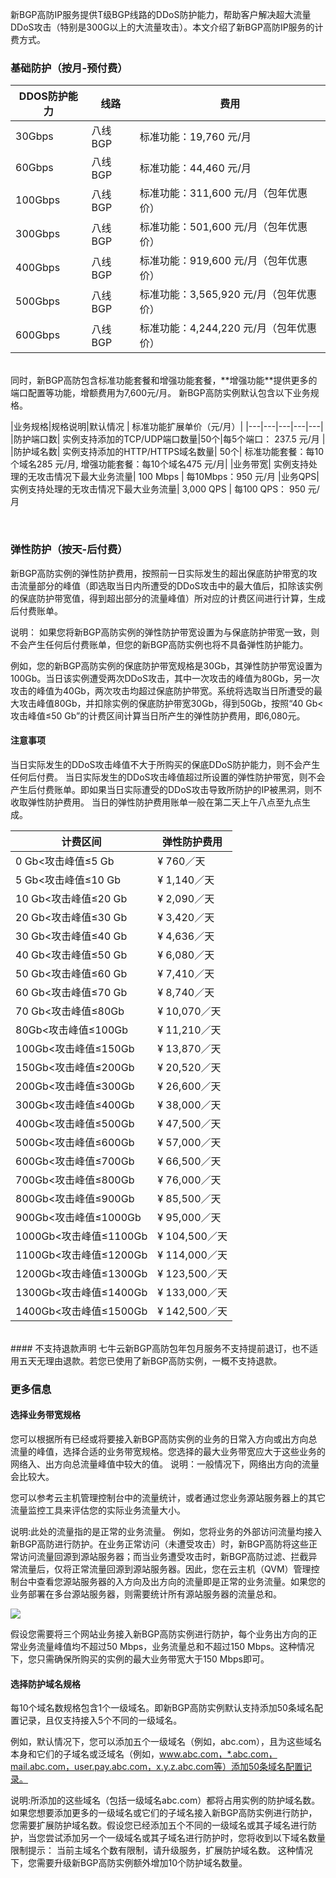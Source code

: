 新BGP高防IP服务提供T级BGP线路的DDoS防护能力，帮助客户解决超大流量DDoS攻击（特别是300G以上的大流量攻击）。本文介绍了新BGP高防IP服务的计费方式。

### 基础防护（按月-预付费）
|DDOS防护能力|线路|费用
|---|---|---|
|30Gbps	|八线BGP | 标准功能：19,760 元/月
|60Gbps	|八线BGP | 标准功能：44,460 元/月
|100Gbps	|八线BGP | 标准功能：311,600 元/月（包年优惠价）
|300Gbps	|八线BGP | 标准功能：501,600 元/月（包年优惠价）
|400Gbps	|八线BGP | 标准功能：919,600 元/月（包年优惠价）
|500Gbps	|八线BGP | 标准功能：3,565,920 元/月（包年优惠价）
|600Gbps	|八线BGP | 标准功能：4,244,220 元/月（包年优惠价）

</br>
同时，新BGP高防包含标准功能套餐和增强功能套餐，**增强功能**提供更多的端口配置等功能，增额费用为7,600元/月。
新BGP高防实例默认包含以下业务规格。

|业务规格|规格说明|默认情况 | 标准功能扩展单价（元/月）| 
|---|---|---|---|---|
|防护端口数|	实例支持添加的TCP/UDP端口数量|50个|每5个端口： 237.5 元/月 |
|防护域名数|	实例支持添加的HTTP/HTTPS域名数量|	50个|	标准功能套餐：每10个域名285 元/月, 增强功能套餐：每10个域名475 元/月|
|业务带宽|	实例支持处理的无攻击情况下最大业务流量|	100 Mbps	|	每10Mbps：950 元/月
|业务QPS|	实例支持处理的无攻击情况下最大业务流量|	3,000 QPS		|	每100 QPS： 950 元/月

</br>


### 弹性防护（按天-后付费）

新BGP高防实例的弹性防护费用，按照前一日实际发生的超出保底防护带宽的攻击流量部分的峰值（即选取当日内所遭受的DDoS攻击中的最大值后，扣除该实例的保底防护带宽值，得到超出部分的流量峰值）所对应的计费区间进行计算，生成后付费账单。

说明： 如果您将新BGP高防实例的弹性防护带宽设置为与保底防护带宽一致，则不会产生任何后付费账单，但您的新BGP高防实例也将不具备弹性防护能力。

例如，您的新BGP高防实例的保底防护带宽规格是30Gb，其弹性防护带宽设置为100Gb。当日该实例遭受两次DDoS攻击，其中一次攻击的峰值为80Gb，另一次攻击的峰值为40Gb，两次攻击均超过保底防护带宽。系统将选取当日所遭受的最大攻击峰值80Gb，并扣除实例的保底防护带宽30Gb，得到50Gb，按照“40 Gb<攻击峰值≤50 Gb”的计费区间计算当日所产生的弹性防护费用，即6,080元。

#### 注意事项

当日实际发生的DDoS攻击峰值不大于所购买的保底DDoS防护能力，则不会产生任何后付费。
当日实际发生的DDoS攻击峰值超过所设置的弹性防护带宽，则不会产生后付费账单。即如果当日实际遭受的DDoS攻击导致所防护的IP被黑洞，则不收取弹性防护费用。
当日的弹性防护费用账单一般在第二天上午八点至九点生成。


|计费区间	|弹性防护费用|
|---|---|
|0 Gb<攻击峰值≤5 Gb	|¥ 760／天|
|5 Gb<攻击峰值≤10 Gb	|¥ 1,140／天|
|10 Gb<攻击峰值≤20 Gb	|¥ 2,090／天|
|20 Gb<攻击峰值≤30 Gb	|¥ 3,420／天|
|30 Gb<攻击峰值≤40 Gb	|¥ 4,636／天|
|40 Gb<攻击峰值≤50 Gb	|¥ 6,080／天|
|50 Gb<攻击峰值≤60 Gb	|¥ 7,410／天|
|60 Gb<攻击峰值≤70 Gb	|¥ 8,740／天|
|70 Gb<攻击峰值≤80Gb|	¥ 10,070／天|
|80Gb<攻击峰值≤100Gb	|¥ 11,210／天|
|100Gb<攻击峰值≤150Gb	|¥ 13,870／天|
|150Gb<攻击峰值≤200Gb	|¥ 20,520／天|
|200Gb<攻击峰值≤300Gb	|¥ 26,600／天|
|300Gb<攻击峰值≤400Gb	|¥ 38,000／天|
|400Gb<攻击峰值≤500Gb	|¥ 47,500／天|
|500Gb<攻击峰值≤600Gb	|¥ 57,000／天|
|600Gb<攻击峰值≤700Gb	|¥ 66,500／天|
|700Gb<攻击峰值≤800Gb	|¥ 76,000／天|
|800Gb<攻击峰值≤900Gb	|¥ 85,500／天|
|900Gb<攻击峰值≤1000Gb	|¥ 95,000／天|
|1000Gb<攻击峰值≤1100Gb	|¥ 104,500／天|
|1100Gb<攻击峰值≤1200Gb	|¥ 114,000／天|
|1200Gb<攻击峰值≤1300Gb	|¥ 123,500／天|
|1300Gb<攻击峰值≤1400Gb	|¥ 133,000／天|
|1400Gb<攻击峰值≤1500Gb	|¥ 142,500／天|

</br>
#### 不支持退款声明
七牛云新BGP高防包年包月服务不支持提前退订，也不适用五天无理由退款。若您已使用了新BGP高防实例，一概不支持退款。
</br>

### 更多信息
#### 选择业务带宽规格

您可以根据所有已经或将要接入新BGP高防实例的业务的日常入方向或出方向总流量的峰值，选择合适的业务带宽规格。您选择的最大业务带宽应大于这些业务的网络入、出方向总流量峰值中较大的值。
说明：一般情况下，网络出方向的流量会比较大。

您可以参考云主机管理控制台中的流量统计，或者通过您业务源站服务器上的其它流量监控工具来评估您的实际业务流量大小。

说明:此处的流量指的是正常的业务流量。
例如，您将业务的外部访问流量均接入新BGP高防进行防护。在业务正常访问（未遭受攻击）时，新BGP高防将这些正常访问流量回源到源站服务器；而当业务遭受攻击时，新BGP高防过滤、拦截异常流量后，仅将正常流量回源到源站服务器。因此，您在云主机（QVM）管理控制台中查看您源站服务器的入方向及出方向的流量即是正常的业务流量。如果您的业务部署在多台源站服务器，则需要统计所有源站服务器的流量总和。

![](https://dn-odum9helk.qbox.me/FmNTXiUE7mRfdNewe3QhrfezrK45)

假设您需要将三个网站业务接入新BGP高防实例进行防护，每个业务出方向的正常业务流量峰值均不超过50 Mbps，业务流量总和不超过150 Mbps。这种情况下，您只需确保所购买的实例的最大业务带宽大于150 Mbps即可。

#### 选择防护域名规格

每10个域名数规格包含1个一级域名。即新BGP高防实例默认支持添加50条域名配置记录，且仅支持接入5个不同的一级域名。

例如，默认情况下，您可以添加五个一级域名（例如，abc.com），且为这些域名本身和它们的子域名或泛域名（例如，www.abc.com，*.abc.com，mail.abc.com，user.pay.abc.com，x.y.z.abc.com等）添加50条域名配置记录。

说明:所添加的这些域名（包括一级域名abc.com）都将占用实例的防护域名数。
如果您想要添加更多的一级域名或它们的子域名接入新BGP高防实例进行防护，您需要扩展防护域名数。假设您已经添加五个不同的一级域名或其子域名进行防护，当您尝试添加另一个一级域名或其子域名进行防护时，您将收到以下域名数量限制提示：
当前主域名个数有限制，请升级服务，扩展防护域名数。
这种情况下，您需要升级新BGP高防实例额外增加10个防护域名数量。

